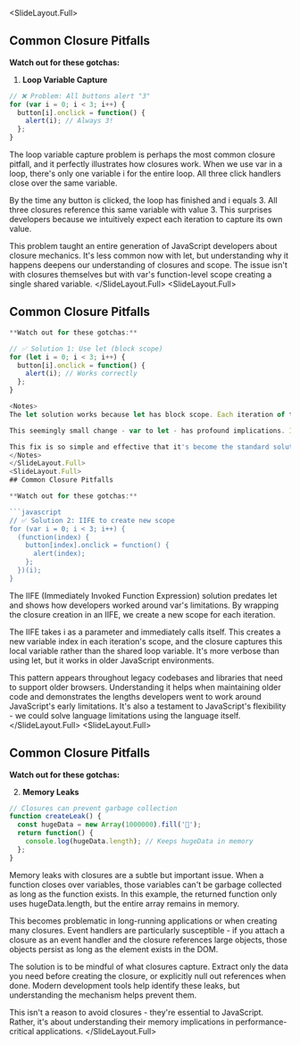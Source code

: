 
<SlideLayout.Full>
## Common Closure Pitfalls

**Watch out for these gotchas:**

1. **Loop Variable Capture**
```javascript
// ❌ Problem: All buttons alert "3"
for (var i = 0; i < 3; i++) {
  button[i].onclick = function() {
    alert(i); // Always 3!
  };
}
```

<Notes>
The loop variable capture problem is perhaps the most common closure pitfall, and it perfectly illustrates how closures work. When we use var in a loop, there's only one variable i for the entire loop. All three click handlers close over the same variable.

By the time any button is clicked, the loop has finished and i equals 3. All three closures reference this same variable with value 3. This surprises developers because we intuitively expect each iteration to capture its own value.

This problem taught an entire generation of JavaScript developers about closure mechanics. It's less common now with let, but understanding why it happens deepens our understanding of closures and scope. The issue isn't with closures themselves but with var's function-level scope creating a single shared variable.
</Notes>
</SlideLayout.Full>
<SlideLayout.Full>
## Common Closure Pitfalls

```javascript
**Watch out for these gotchas:**

// ✅ Solution 1: Use let (block scope)
for (let i = 0; i < 3; i++) {
  button[i].onclick = function() {
    alert(i); // Works correctly
  };
}

<Notes>
The let solution works because let has block scope. Each iteration of the loop creates a new binding for i, and each closure captures its own version. This is what we intuitively expected to happen with var.

This seemingly small change - var to let - has profound implications. It shows how ES6's block scoping solves real problems that plagued JavaScript developers for years. Modern JavaScript codebases almost exclusively use let and const, largely because they behave more predictably with closures.

This fix is so simple and effective that it's become the standard solution. It's a great example of how language evolution can eliminate entire categories of bugs.
</Notes>
</SlideLayout.Full>
<SlideLayout.Full>
## Common Closure Pitfalls

**Watch out for these gotchas:**

```javascript
// ✅ Solution 2: IIFE to create new scope
for (var i = 0; i < 3; i++) {
  (function(index) {
    button[index].onclick = function() {
      alert(index);
    };
  })(i);
}
```

<Notes>
The IIFE (Immediately Invoked Function Expression) solution predates let and shows how developers worked around var's limitations. By wrapping the closure creation in an IIFE, we create a new scope for each iteration.

The IIFE takes i as a parameter and immediately calls itself. This creates a new variable index in each iteration's scope, and the closure captures this local variable rather than the shared loop variable. It's more verbose than using let, but it works in older JavaScript environments.

This pattern appears throughout legacy codebases and libraries that need to support older browsers. Understanding it helps when maintaining older code and demonstrates the lengths developers went to work around JavaScript's early limitations. It's also a testament to JavaScript's flexibility - we could solve language limitations using the language itself.
</Notes>
</SlideLayout.Full>
<SlideLayout.Full>
## Common Closure Pitfalls

**Watch out for these gotchas:**

2. **Memory Leaks**
```javascript
// Closures can prevent garbage collection
function createLeak() {
  const hugeData = new Array(1000000).fill('💾');
  return function() {
    console.log(hugeData.length); // Keeps hugeData in memory
  };
}
```

<Notes>
Memory leaks with closures are a subtle but important issue. When a function closes over variables, those variables can't be garbage collected as long as the function exists. In this example, the returned function only uses hugeData.length, but the entire array remains in memory.

This becomes problematic in long-running applications or when creating many closures. Event handlers are particularly susceptible - if you attach a closure as an event handler and the closure references large objects, those objects persist as long as the element exists in the DOM.

The solution is to be mindful of what closures capture. Extract only the data you need before creating the closure, or explicitly null out references when done. Modern development tools help identify these leaks, but understanding the mechanism helps prevent them.

This isn't a reason to avoid closures - they're essential to JavaScript. Rather, it's about understanding their memory implications in performance-critical applications.
</Notes>
</SlideLayout.Full>